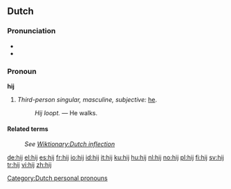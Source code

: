 ==Dutch==

===Pronunciation===
* {{audio|Nl-hij.ogg|audio}}
* {{IPA|/heI/|lang=nl}}

===Pronoun===
'''hij'''

# ''Third-person singular, masculine, subjective:'' [[he]].
#: ''Hij loopt.'' &mdash; He walks.

====Related terms====
: ''See [[Wiktionary:Dutch inflection#Pronouns|Wiktionary:Dutch inflection]]''

[[Category:Dutch personal pronouns]]

[[de:hij]]
[[el:hij]]
[[es:hij]]
[[fr:hij]]
[[io:hij]]
[[id:hij]]
[[it:hij]]
[[ku:hij]]
[[hu:hij]]
[[nl:hij]]
[[no:hij]]
[[pl:hij]]
[[fi:hij]]
[[sv:hij]]
[[tr:hij]]
[[vi:hij]]
[[zh:hij]]
